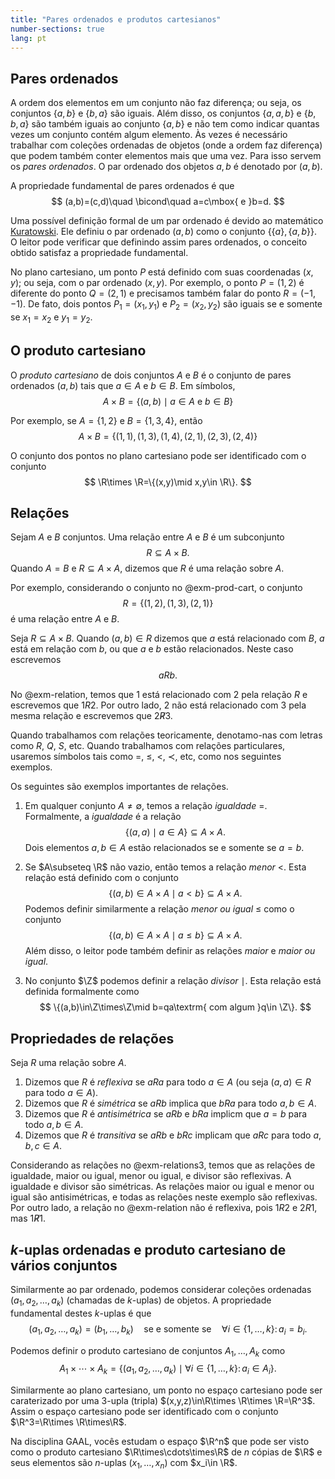 ```yaml
---
title: "Pares ordenados e produtos cartesianos"
number-sections: true 
lang: pt
---
```


## Pares ordenados

A ordem dos elementos em um conjunto não faz diferença; ou seja, os conjuntos $\{a,b\}$ e $\{b,a\}$ são iguais. Além disso, os conjuntos 
$\{a,a,b\}$ e $\{b,b,a\}$ são também iguais ao conjunto $\{a,b\}$ e não tem como indicar quantas vezes um conjunto contém algum elemento. Às vezes é necessário trabalhar com coleções ordenadas de objetos (onde a ordem faz diferença) que podem também conter elementos mais que uma vez. Para isso servem os *pares ordenados*. O par ordenado dos objetos $a,b$ é denotado 
por $(a,b)$. 

A propriedade fundamental de pares ordenados é que 
$$
(a,b)=(c,d)\quad \bicond\quad  a=c\mbox{ e }b=d.
$$


Uma possível definição formal de um par ordenado é devido ao matemático [Kuratowski](https://pt.wikipedia.org/wiki/Kazimierz_Kuratowski). Ele definiu o par ordenado $(a,b)$ como o conjunto $\{\{a\},\{a,b\}\}$. O leitor pode verificar que definindo assim pares ordenados, o conceito obtido satisfaz a propriedade fundamental. 

:::{#exm-par-ord}
No plano cartesiano, um ponto $P$ está definido com suas coordenadas $(x,y)$; ou seja, com o par ordenado $(x,y)$. Por exemplo, 
o ponto $P=(1,2)$ é diferente do ponto $Q=(2,1)$ e precisamos também falar do ponto $R=(-1,-1)$. De fato, dois pontos $P_1=(x_1,y_1)$ e $P_2=(x_2,y_2)$ são iguais se e somente se $x_1=x_2$ e $y_1=y_2$.  
:::

## O produto cartesiano

:::{#def-prod-cart}
O *produto cartesiano* de dois conjuntos $A$ e $B$ é o conjunto de pares ordenados $(a,b)$ tais que $a\in A$ e $b\in B$. Em símbolos, 
$$
A\times B=\{(a,b)\mid a\in A\mbox{ e }b\in B\}
$$
:::


:::{#exm-prod-cart}
Por exemplo, se $A=\{1,2\}$ e $B=\{1,3,4\}$, então 
$$
A\times B=\{(1,1),(1,3),(1,4),(2,1),(2,3),(2,4)\}
$$
:::

:::{#exm-prod-R2}
O conjunto dos pontos no plano cartesiano pode ser identificado com o conjunto 
$$
\R\times \R=\{(x,y)\mid x,y\in \R\}.
$$ 
:::

## Relações

:::{#def-relation}
Sejam $A$ e $B$ conjuntos. Uma relação entre $A$ e $B$ é um subconjunto 
$$
R\subseteq A\times B.
$$
Quando $A=B$ e $R\subseteq A\times A$, dizemos que $R$ é uma relação sobre $A$.  
:::

:::{#exm-relation}
Por exemplo, considerando o conjunto no @exm-prod-cart, o conjunto 
$$
R=\{(1,2),(1,3),(2,1)\}
$$ 
é uma relação entre $A$ e $B$.   
:::

:::{#def-relation2}
Seja $R\subseteq A\times B$. Quando $(a,b)\in R$ dizemos que $a$ está relacionado com $B$, $a$ está em relação com $b$, ou que $a$ e $b$ estão relacionados.  Neste caso escrevemos 
$$
aRb.
$$
:::

:::{#exm-relation2}
No @exm-relation, temos que $1$ está relacionado com $2$ pela relação $R$ e escrevemos que $1R2$. Por outro lado, $2$ não está relacionado com $3$ pela mesma relação e escrevemos que $2\not R3$.   
:::

Quando trabalhamos com relações teoricamente, denotamo-nas com letras como $R$, $Q$, $S$, etc. Quando trabalhamos com relações particulares, usaremos símbolos tais como $=$, $\leq$, $<$, $\prec$, etc, como nos seguintes exemplos. 

:::{#exm-relations3}
Os seguintes são exemplos importantes de relações. 

1. Em qualquer conjunto $A\neq\emptyset$, temos a relação *igualdade* $=$. Formalmente, a *igualdade* é a relação 
$$
\{(a,a)\mid a\in A\}\subseteq A\times A.
$$ 
Dois elementos $a,b\in A$ estão relacionados se e somente se $a=b$. 

2. Se $A\subseteq \R$ não vazio, então temos a relação *menor* $<$. Esta relação está definido com o conjunto 
$$
\{(a,b)\in A\times A\mid a<b\}\subseteq A\times A.
$$
Podemos definir similarmente a relação *menor ou igual* $\leq$ como o conjunto 
$$
\{(a,b)\in A\times A\mid a\leq b\}\subseteq A\times A.
$$
Além disso, o leitor pode também definir as relações *maior* e *maior ou igual*.

3. No conjunto $\Z$ podemos definir a relação *divisor* $\mid$. Esta relação está definida formalmente como 
$$
\{(a,b)\in\Z\times\Z\mid b=qa\textrm{ com algum }q\in \Z\}.
$$
:::

## Propriedades de relações

:::{#def-rel-props}
Seja $R$ uma relação sobre $A$. 

1. Dizemos que $R$ é *reflexiva* se $aRa$ para todo $a\in A$ (ou seja $(a,a)\in R$ para todo $a\in A$). 
2. Dizemos que $R$ é *simétrica* se $aRb$ implica que $bRa$ para todo $a,b\in A$. 
3. Dizemos que $R$ é *antisimétrica* se $aRb$ e $bRa$ implicm que $a=b$ para todo $a,b\in A$. 
4. Dizemos que $R$ é *transitiva* se $aRb$ e $bRc$ implicam que $aRc$ para todo $a,b,c\in A$. 
:::

:::{#exm-rel-props}
Considerando as relações no @exm-relations3, temos que as relações de igualdade, maior ou igual, menor ou igual, e divisor são reflexivas. A igualdade e divisor são simétricas. As relações maior ou igual e menor ou igual são antisimétricas, e todas as relações neste exemplo são reflexivas. Por outro lado, a relação no @exm-relation não é reflexiva, pois $1R2$ e $2R1$, mas $1\not R1$. 
:::

## $k$-uplas ordenadas e produto cartesiano de vários conjuntos

Similarmente ao par ordenado, podemos considerar coleções ordenadas $(a_1,a_2,\ldots,a_k)$ (chamadas de $k$-uplas) de objetos. A propriedade fundamental destes $k$-uplas é que 
$$
(a_1,a_2,\ldots,a_k)=(b_1,\ldots,b_k)\quad\mbox{se e somente se}\quad \forall i\in\{1,\ldots,k\}\colon a_i=b_i.
$$

Podemos definir o produto cartesiano de conjuntos $A_1,\ldots,A_k$ como 
$$
A_1\times \cdots \times A_k=\{(a_1,a_2,\ldots,a_k)\mid \forall i\in\{1,\ldots,k\}\colon a_i\in A_i\}.
$$

:::{#exm-k-upla}
Similarmente ao plano cartesiano, um ponto no espaço cartesiano pode ser caraterizado por uma $3$-upla  (tripla) $(x,y,z)\in\R\times \R\times \R=\R^3$. Assim o espaço cartesiano pode ser identificado com o conjunto $\R^3=\R\times \R\times\R$. 

Na disciplina GAAL, vocês estudam o espaço $\R^n$ que pode ser visto como o produto cartesiano $\R\times\cdots\times\R$ de $n$ cópias de $\R$ e seus elementos são $n$-uplas $(x_1,\ldots,x_n)$ com $x_i\in \R$.
:::